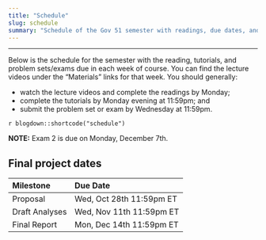 ```yaml
---
title: "Schedule"
slug: schedule
summary: "Schedule of the Gov 51 semester with readings, due dates, and links to materials."
---
```


---

Below is the schedule for the semester with the reading, tutorials, and problem sets/exams due in each week of course. You can find the lecture videos under the "Materials" links for that week. You should generally:

-  watch the lecture videos and complete the readings by Monday; 
- complete the tutorials by Monday evening at 11:59pm; and 
- submit the problem set or exam by Wednesday at 11:59pm. 

`r blogdown::shortcode("schedule")`

**NOTE:** Exam 2 is due on Monday, December 7th. 

## Final project dates

| Milestone      | Due Date                 |
|:---------------|:-------------------------|
| Proposal       | Wed, Oct 28th 11:59pm ET |
| Draft Analyses | Wed, Nov 11th 11:59pm ET |
| Final Report   | Mon, Dec 14th 11:59pm ET |

